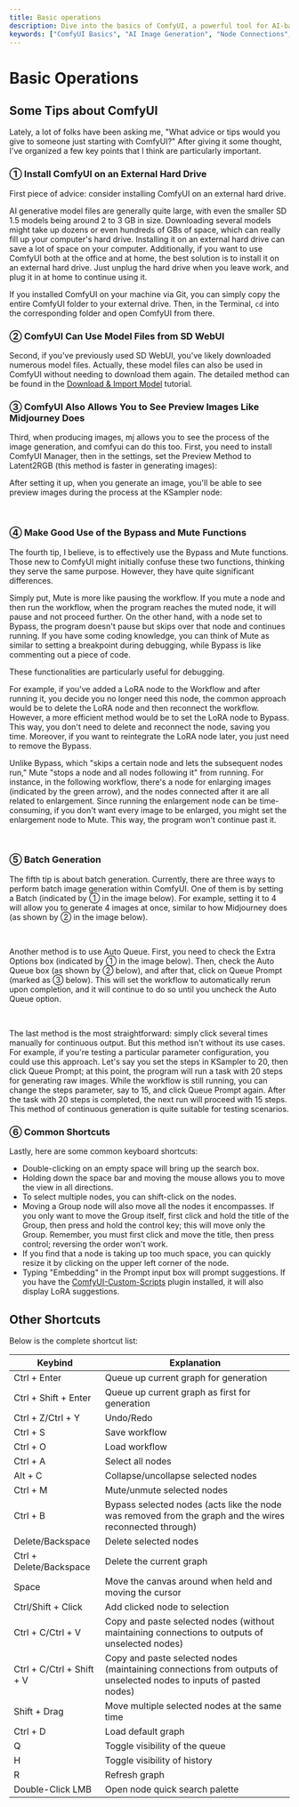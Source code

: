 ```yaml
---
title: Basic operations
description: Dive into the basics of ComfyUI, a powerful tool for AI-based image generation. Learn about node connections, basic operations, and handy shortcuts. This guide demystifies the process of setting up and using ComfyUI, making it an essential read for anyone looking to harness the power of AI for image generation.
keywords: ["ComfyUI Basics", "AI Image Generation", "Node Connections", "Basic Operations", "Shortcuts", "KSampler", "CLIP Text Encode", "AI Workflow", "AI Learning", "AI Tutorial", "Image Generation Shortcuts", "ComfyUI Operations"]
---
```



# Basic Operations

## Some Tips about ComfyUI

Lately, a lot of folks have been asking me, "What advice or tips would you give to someone just starting with ComfyUI?" After giving it some thought, I've organized a few key points that I think are particularly important.

### ① Install ComfyUI on an External Hard Drive

First piece of advice: consider installing ComfyUI on an external hard drive.

AI generative model files are generally quite large, with even the smaller SD 1.5 models being around 2 to 3 GB in size. Downloading several models might take up dozens or even hundreds of GBs of space, which can really fill up your computer's hard drive. Installing it on an external hard drive can save a lot of space on your computer.
Additionally, if you want to use ComfyUI both at the office and at home, the best solution is to install it on an external hard drive. Just unplug the hard drive when you leave work, and plug it in at home to continue using it.

If you installed ComfyUI on your machine via Git, you can simply copy the entire ComfyUI folder to your external drive. Then, in the Terminal, `cd` into the corresponding folder and open ComfyUI from there.

### ② ComfyUI Can Use Model Files from SD WebUI

Second, if you've previously used SD WebUI, you've likely downloaded numerous model files. Actually, these model files can also be used in ComfyUI without needing to download them again. The detailed method can be found in the [Download & Import Model](../preparation-for-study/model.mdx) tutorial.

### ③ ComfyUI Also Allows You to See Preview Images Like Midjourney Does

Third, when producing images, mj allows you to see the process of the image generation, and comfyui can do this too. First, you need to install ComfyUI Manager, then in the settings, set the Preview Method to Latent2RGB (this method is faster in generating images):
<br/>
<PhotoProvider>
  <PhotoView src="/comfyui-foundation/010.png">
    <img src="/comfyui-foundation/010.png" alt="" className='rounded-lg'/>
  </PhotoView>
</PhotoProvider>

After setting it up, when you generate an image, you'll be able to see preview images during the process at the KSampler node:

<br/>
<PhotoProvider>
  <PhotoView src="/comfyui-foundation/009.png">
    <img src="/comfyui-foundation/009.png" alt="" className='rounded-lg'/>
  </PhotoView>
</PhotoProvider>

### ④ Make Good Use of the Bypass and Mute Functions

The fourth tip, I believe, is to effectively use the Bypass and Mute functions. Those new to ComfyUI might initially confuse these two functions, thinking they serve the same purpose. However, they have quite significant differences.

Simply put, Mute is more like pausing the workflow. If you mute a node and then run the workflow, when the program reaches the muted node, it will pause and not proceed further. On the other hand, with a node set to Bypass, the program doesn't pause but skips over that node and continues running. If you have some coding knowledge, you can think of Mute as similar to setting a breakpoint during debugging, while Bypass is like commenting out a piece of code.

These functionalities are particularly useful for debugging.

For example, if you've added a LoRA node to the Workflow and after running it, you decide you no longer need this node, the common approach would be to delete the LoRA node and then reconnect the workflow. However, a more efficient method would be to set the LoRA node to Bypass. This way, you don't need to delete and reconnect the node, saving you time. Moreover, if you want to reintegrate the LoRA node later, you just need to remove the Bypass.

Unlike Bypass, which "skips a certain node and lets the subsequent nodes run," Mute "stops a node and all nodes following it" from running. For instance, in the following workflow, there's a node for enlarging images (indicated by the green arrow), and the nodes connected after it are all related to enlargement. Since running the enlargement node can be time-consuming, if you don't want every image to be enlarged, you might set the enlargement node to Mute. This way, the program won't continue past it.

<br/>
<PhotoProvider>
  <PhotoView src="/comfyui-foundation/011.png">
    <img src="/comfyui-foundation/011.png" alt="" className='rounded-lg'/>
  </PhotoView>
</PhotoProvider>

### ⑤ Batch Generation

The fifth tip is about batch generation. Currently, there are three ways to perform batch image generation within ComfyUI. One of them is by setting a Batch (indicated by ① in the image below). For example, setting it to 4 will allow you to generate 4 images at once, similar to how Midjourney does (as shown by ② in the image below).

<br/>
<PhotoProvider>
  <PhotoView src="/comfyui-foundation/012.png">
    <img src="/comfyui-foundation/012.png" alt="" className='rounded-lg'/>
  </PhotoView>
</PhotoProvider>

Another method is to use Auto Queue. First, you need to check the Extra Options box (indicated by ① in the image below). Then, check the Auto Queue box (as shown by ② below), and after that, click on Queue Prompt (marked as ③ below). This will set the workflow to automatically rerun upon completion, and it will continue to do so until you uncheck the Auto Queue option.

<br/>
<PhotoProvider>
  <PhotoView src="/comfyui-foundation/013.png">
    <img src="/comfyui-foundation/013.png" alt="" className='rounded-lg'/>
  </PhotoView>
</PhotoProvider>

The last method is the most straightforward: simply click several times manually for continuous output. But this method isn't without its use cases. For example, if you're testing a particular parameter configuration, you could use this approach. Let's say you set the steps in KSampler to 20, then click Queue Prompt; at this point, the program will run a task with 20 steps for generating raw images. While the workflow is still running, you can change the steps parameter, say to 15, and click Queue Prompt again. After the task with 20 steps is completed, the next run will proceed with 15 steps. This method of continuous generation is quite suitable for testing scenarios.

### ⑥ Common Shortcuts

Lastly, here are some common keyboard shortcuts:

* Double-clicking on an empty space will bring up the search box.
* Holding down the space bar and moving the mouse allows you to move the view in all directions.
* To select multiple nodes, you can shift-click on the nodes.
* Moving a Group node will also move all the nodes it encompasses. If you only want to move the Group itself, first click and hold the title of the Group, then press and hold the control key; this will move only the Group. Remember, you must first click and move the title, then press control; reversing the order won't work.
* If you find that a node is taking up too much space, you can quickly resize it by clicking on the upper left corner of the node.
* Typing "Embedding" in the Prompt input box will prompt suggestions. If you have the [ComfyUI-Custom-Scripts](https://github.com/pythongosssss/ComfyUI-Custom-Scripts) plugin installed, it will also display LoRA suggestions.

## Other Shortcuts

Below is the complete shortcut list:

| Keybind                   | Explanation                                                                                                        |
|---------------------------|--------------------------------------------------------------------------------------------------------------------|
| Ctrl + Enter              | Queue up current graph for generation                                                                              |
| Ctrl + Shift + Enter      | Queue up current graph as first for generation                                                                     |
| Ctrl + Z/Ctrl + Y         | Undo/Redo                                                                                                          |
| Ctrl + S                  | Save workflow                                                                                                      |
| Ctrl + O                  | Load workflow                                                                                                      |
| Ctrl + A                  | Select all nodes                                                                                                   |
| Alt + C                   | Collapse/uncollapse selected nodes                                                                                 |
| Ctrl + M                  | Mute/unmute selected nodes                                                                                         |
| Ctrl + B                  | Bypass selected nodes (acts like the node was removed from the graph and the wires reconnected through)            |
| Delete/Backspace          | Delete selected nodes                                                                                              |
| Ctrl + Delete/Backspace   | Delete the current graph                                                                                           |
| Space                     | Move the canvas around when held and moving the cursor                                                             |
| Ctrl/Shift + Click        | Add clicked node to selection                                                                                      |
| Ctrl + C/Ctrl + V         | Copy and paste selected nodes (without maintaining connections to outputs of unselected nodes)                     |
| Ctrl + C/Ctrl + Shift + V | Copy and paste selected nodes (maintaining connections from outputs of unselected nodes to inputs of pasted nodes) |
| Shift + Drag              | Move multiple selected nodes at the same time                                                                      |
| Ctrl + D                  | Load default graph                                                                                                 |
| Q                         | Toggle visibility of the queue                                                                                     |
| H                         | Toggle visibility of history                                                                                       |
| R                         | Refresh graph                                                                                                      |
| Double-Click LMB          | Open node quick search palette                                                                                     |
<Subscribe />